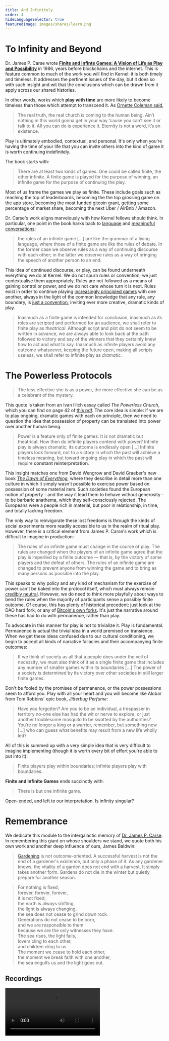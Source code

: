 ```yaml
---
title: And Infinitely
order: 4
hideLanguageSelector: true
featuredImage: images/shares/learn.png
---
```


# To Infinity and Beyond

Dr. James P. Carse wrote [**Finite and Infinte Games: A Vision of Life as Play and Possibility**](ttps://books.google.com.ph/books/about/Finite_and_Infinite_Games.html?id=ObLBJ_w2ZlcC&printsec=frontcover&source=kp_read_button&redir_esc=y#v=onepage&q&f=false) in 1986, years before blockchains and the internet. This is feature common to much of the work you will find in Kernel: it is both timely and timeless. It addresses the pertinent issues of the day, but it does so with such insight and wit that the conclusions which can be drawn from it apply across our shared histories.

In other words, works which **play with time** are more likely to become timeless than those which attempt to transcend it. As [Ornette Coleman said](https://pleasekillme.com/ornette-coleman/), 

> The real truth, the real church is coming to the human being. Ain’t nothing in this world gonna get in your way ‘cause you can’t see it or talk to it. All you can do is experience it. Eternity is not a word, it’s an existence.

Play is ultimately embodied, contextual, and personal. It's only when you're having the time of your life that you can invite others into the kind of game it is worth continuing indefinitely.

The book starts with:

> There are at least two kinds of games. One could be called finite, the other infinite. A finite game is played for the purpose of winning, an infinite game for the purpose of continuing the play.

Most of us frame the games we play as finite. These include goals such as reaching the top of leaderboards, becoming the the top grossing game on the app store, becoming the most funded gitcoin grant, getting some percentage of market share, becoming the next Uber / AirBnb / Amazon.

Dr. Carse's work aligns marvelously with how Kernel fellows should think. In particular, one point in the book harks back to [language](/learn/module-7/no-paradigm) and [meaningful conversations](/conversation):

> the rules of an infinite game [...] are like the grammar of a living language, where those of a finite game are like the rules of debate. In the former case we observe rules as a way of continuing discourse with each other; in the latter we observe rules as a way of bringing the speech of another person to an end.

This idea of continued discourse, or play, can be found underneath everything we do at Kernel. We do not spurn rules or convention; we just contextualise them appropriately. Rules are not followed as a means of gaining control or power, and we do not care whose turn it is next. Rules exist in order to continue playing [increasingly principled games](/learn/module-6/) with one another, always in the light of the common knowledge that any rule, any boundary, is [just a convention](https://www.youtube.com/watch?v=LwLP62fL83k&t=622s), inviting ever more creative, dramatic kinds of play.

> Inasmuch as a finite game is intended for conclusion, inasmuch as its roles are scripted and performed for an audience, we shall refer to finite play as *theatrical*. Although script and plot do not seem to be written in advance, we are always able to look back at the path followed to victory and say of the winners that they certainly knew how to act and what to say. Inasmuch as infinite players avoid any outcome whatsoever, keeping the future open, making all scripts useless, we shall refer to infinite play as *dramatic*.

# The Powerless Protocols

> The less effective she is as a power, the more effective she can be as a celebrant of the mystery.

This quote is taken from an Ivan Illich essay called _The Powerless Church_, which you can find on page 42 of [this pdf](https://download.tuxfamily.org/openmathdep/history/Celebration_of_Awareness-Illich.pdf). The core idea is simple: if we are to play ongoing, dramatic games with each on principle, then we need to question the idea that possession of property can be translated into power over another human being.

> Power is a feature only of finite games. It is not dramatic but theatrical. How then do infinite players contend with power? Infinite play is always dramatic; its outcome is endlessly open [...] Infinite players look forward, not to a victory in which the past will achieve a timeless meaning, but toward ongoing play in which the past will require **constant reinterpretation**.

This insight matches one from David Wengrow and David Graeber's new book [_The Dawn of Everything_](/conversation/hospitality/#violating-care), where they describe in detail more than one culture in which it simply wasn't possible to exercise power based on possession of some material item. Such societies found the European notion of property - and the way it lead them to behave without generosity - to be barbaric anathema, which they self-consciously rejected. The Europeans were a people rich in material, but poor in relationship, in time, and totally lacking freedom. 

The only way to reinvigorate these lost freedoms is through the kinds of social experiments more readily accessible to us in the realm of ritual play. However, there is a critical element from James P. Carse's work which is difficult to imagine in production:

> The rules of an infinite game must change in the course of play. The rules are changed when the players of an infinite game agree that the play is imperiled by a finite outcome — that is, by the victory of some players and the defeat of others. The rules of an infinite game are changed to prevent anyone from winning the game and to bring as many persons as possible into the play.

This speaks to why policy and any kind of mechanism for the exercise of power can't be baked into the protocol itself, which must always remain [credibly neutral](https://nakamoto.com/credible-neutrality/). However, we do need to think more playfully about ways to bend the rules when the majority of participants sense a possibly finite outcome. Of course, this has plenty of historical precedent: just look at the DAO hard fork, or any of [Bitcoin's own forks](https://en.wikipedia.org/wiki/List_of_bitcoin_forks#Unintended_hard_forks). It's just the narrative around these has had to do with permanence, rather than play.

To advocate in this manner for play is not to trivialize it. Play is fundamental. Permanence is actual the trivial idea in a world premised on transience. When we get these ideas confused due to our cultural conditioning, we begin to accept all kinds of narrative fallacies and their accompanying finite outcomes:

> If we think of society as all that a people does under the veil of necessity, we must also think of it as a single finite game that includes any number of smaller games within its boundaries [...] The power of a society is determined by its victory over other societies in still larger finite games.

Don't be fooled by the promises of permanence, or the power possessions seem to afford you. Play with all your heart and you will become like Alobar from Tom Robbins' epic book, _Jitterbug Perfume_:

> Have you forgotten? Are you to be an individual, a trespasser in territory no-one else has had the wit or nerve to explore, or just another troublesome mosquito to be swatted by the authorities? You’re no longer a king or a warrior, remember, but something new […] who can guess what benefits may result from a new life wholly led?

All of this is summed up with a very simple idea that is very difficult to imagine implementing (though it is worth every bit of effort you're able to put into it):

> Finite players play within boundaries; infinite players play with boundaries.

**Finite and Infinite Games** ends succinctly with:

> There is but one infinite game.

Open-ended, and left to our interpretation. Is infinity singular?

# Remembrance

We dedicate this module to the intergalactic memory of [Dr. James P. Carse](https://web.archive.org/web/20201031025635/https://www.legacy.com/obituaries/recorder/obituary.aspx?pid=196925994). In remembering this giant on whose shoulders we stand, we quote both his own work and another deep influence of ours, James Baldwin:

> [Gardening](/learn/module-4/the-garden/#growing-hope) is not outcome-oriented. A successful harvest is not the end of a gardener's existence, but only a phase of it. As any gardener knows, the vitality of a garden does not end with a harvest. It simply takes another form. Gardens do not die in the winter but quietly prepare for another season.

> For nothing is fixed,  
forever, forever, forever,  
it is not fixed;  
the earth is always shifting,  
the light is always changing,  
the sea does not cease to grind down rock.  
Generations do not cease to be born,  
and we are responsible to them  
because we are the only witnesses they have.  
The sea rises, the light fails,  
lovers cling to each other,  
and children cling to us.  
The moment we cease to hold each other,  
the moment we break faith with one another,  
the sea engulfs us and the light goes out.

## Recordings

<Video src="https://www.youtube-nocookie.com/embed/c9xomtkU0jM" />

## A Game Each guild

<List>

<Link to="https://store.steampowered.com/app/1070710/Kind_Words_lo_fi_chill_beats_to_write_to/">

#### Kind Words 

A game that epitomizes giving. Write anonymous notes about what currently troubles you, and receive heartwarming letters of support in response from real people all over the world. **Use your words to lift others and be lifted in return.**

<Image src="/images/gaming-img/ScrollingRequests.gif" alt="Kind Words" />
<Image src="/images/gaming-img/WriteLetter.gif" alt="Kind Words" />

</Link>

</List>